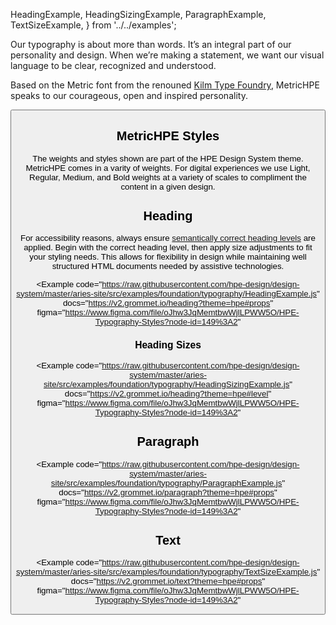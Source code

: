   HeadingExample,
  HeadingSizingExample,
  ParagraphExample,
  TextSizeExample,
} from '../../examples';

Our typography is about more than words. It’s an integral part of our personality and design. When we’re making a statement, we want our visual language to be clear, recognized and understood.

Based on the Metric font from the renouned [Kilm Type Foundry](https://klim.co.nz/), MetricHPE speaks to our courageous, open and inspired personality.

<Button
  alignSelf="start"
  label="See in Figma"
  href="https://www.figma.com/file/oJhw3JqMemtbwWjlLPWW5O/HPE-Typography-Styles?node-id=149%3A2"
  primary
  target="_blank"
  rel="noreferrer noopener"
/>

## MetricHPE Styles

The weights and styles shown are part of the HPE Design System theme. MetricHPE comes in a varity of weights. For digital experiences we use Light, Regular, Medium, and Bold weights at a variety of scales to compliment the content in a given design.

## Heading

For accessibility reasons, always ensure [semantically correct heading levels](https://developer.mozilla.org/en-US/docs/Web/HTML/Element/Heading_Elements#Usage_notes) are applied. Begin with the correct heading level, then apply size adjustments to fit your styling needs. This allows for flexibility in design while maintaining well structured HTML documents needed by assistive technologies.

<Example
  code="https://raw.githubusercontent.com/hpe-design/design-system/master/aries-site/src/examples/foundation/typography/HeadingExample.js"
  docs="https://v2.grommet.io/heading?theme=hpe#props"
  figma="https://www.figma.com/file/oJhw3JqMemtbwWjlLPWW5O/HPE-Typography-Styles?node-id=149%3A2"
>
  <HeadingExample />
</Example>

### Heading Sizes

<Example
  code="https://raw.githubusercontent.com/hpe-design/design-system/master/aries-site/src/examples/foundation/typography/HeadingSizingExample.js"
  docs="https://v2.grommet.io/heading?theme=hpe#level"
  figma="https://www.figma.com/file/oJhw3JqMemtbwWjlLPWW5O/HPE-Typography-Styles?node-id=149%3A2"
>
  <HeadingSizingExample />
</Example>

## Paragraph

<Example
  code="https://raw.githubusercontent.com/hpe-design/design-system/master/aries-site/src/examples/foundation/typography/ParagraphExample.js"
  docs="https://v2.grommet.io/paragraph?theme=hpe#props"
  figma="https://www.figma.com/file/oJhw3JqMemtbwWjlLPWW5O/HPE-Typography-Styles?node-id=149%3A2"
>
  <ParagraphExample />
</Example>

## Text

<Example
  code="https://raw.githubusercontent.com/hpe-design/design-system/master/aries-site/src/examples/foundation/typography/TextSizeExample.js"
  docs="https://v2.grommet.io/text?theme=hpe#props"
  figma="https://www.figma.com/file/oJhw3JqMemtbwWjlLPWW5O/HPE-Typography-Styles?node-id=149%3A2"
>
  <TextSizeExample />
</Example>
